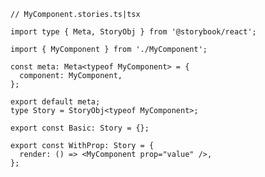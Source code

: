 ```tsx
// MyComponent.stories.ts|tsx

import type { Meta, StoryObj } from '@storybook/react';

import { MyComponent } from './MyComponent';

const meta: Meta<typeof MyComponent> = {
  component: MyComponent,
};

export default meta;
type Story = StoryObj<typeof MyComponent>;

export const Basic: Story = {};

export const WithProp: Story = {
  render: () => <MyComponent prop="value" />,
};
```
